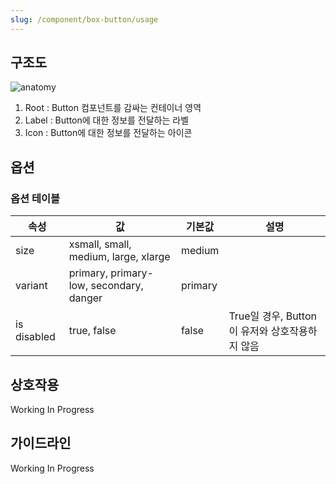 ```yaml
---
slug: /component/box-button/usage
---
```


## 구조도

![anatomy](./anatomy.png)

1. Root : Button 컴포넌트를 감싸는 컨테이너 영역
2. Label : Button에 대한 정보를 전달하는 라벨
3. Icon : Button에 대한 정보를 전달하는 아이콘

## 옵션

### 옵션 테이블

| 속성        | 값                                      | 기본값  | 설명                                           |
| ----------- | --------------------------------------- | ------- | ---------------------------------------------- |
| size        | xsmall, small, medium, large, xlarge    | medium  |                                                |
| variant     | primary, primary-low, secondary, danger | primary |                                                |
| is disabled | true, false                             | false   | True일 경우, Button이 유저와 상호작용하지 않음 |

## 상호작용

Working In Progress

## 가이드라인

Working In Progress
